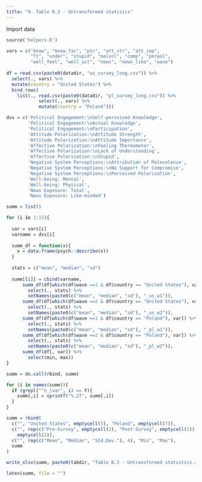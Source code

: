```yaml
---
title: "9. Table B.3 - Untransformed statisics"
---
```


Import data 
```r
source('helpers.R')

vars = c("know", "know_fac", "ptc", "att_str", "att_imp",
         "ft", "under", "stupid", "malvol", "comp", "perpol", 
         "well_feel", "well_act", "news", "news_like", "wave")
  
df = read.csv(paste0(datadir, "us_survey_long.csv")) %>% 
  select(., vars) %>%
  mutate(country = "United States") %>% 
  bind_rows(
    list(., read.csv(paste0(datadir, "pl_survey_long.csv")) %>%
            select(., vars) %>%
            mutate(country = "Poland")))
```

```r
dvs = c('Political Engagement:\nSelf-perceived Knowledge', 
        'Political Engagement:\nActual Knowledge', 
        'Political Engagement:\nParticipation', 
        'Attitude Polarization:\nAttitude Strength', 
        'Attitude Polarization:\nAttitude Importance',
        'Affective Polarization:\nFeeling Thermometer', 
        'Affective Polarization:\nLack of Understanding', 
        'Affective Polarization:\nStupid', 
        'Negative System Perceptions:\nAttribution of Malevolence',
        'Negative System Perceptions:\nNo Support for Compromise',
        'Negative System Perceptions:\nPerceived Polarization',
        'Well-being: Mental', 
        'Well-being: Physical', 
        'News Exposure: Total', 
        'News Exposure: Like-minded')

summ = list()

for (i in 1:15){
  
  var = vars[i]
  varname = dvs[i]
  
  summ_df = function(x){
    x = data.frame(psych::describe(x))
  }
  
  stats = c("mean", "median", "sd")
  
  summ[[i]] = cbind(varname, 
      summ_df(df[which(df$wave ==1 & df$country == "United States"), var]) %>%
        select(., stats) %>% 
        setNames(paste0(c("mean", "median", "sd"), "_us_w1")),
      summ_df(df[which(df$wave ==2 & df$country == "United States"), var]) %>%
        select(., stats) %>% 
        setNames(paste0(c("mean", "median", "sd"), "_us_w2")),
      summ_df(df[which(df$wave ==1 & df$country == "Poland"), var]) %>%
        select(., stats) %>% 
        setNames(paste0(c("mean", "median", "sd"), "_pl_w1")),
      summ_df(df[which(df$wave ==2 & df$country == "Poland"), var]) %>%
        select(., stats) %>% 
        setNames(paste0(c("mean", "median", "sd"), "_pl_w2")),
      summ_df(df[, var]) %>%
        select(min, max))
}

summ = do.call(rbind, summ)

for (i in names(summ)){
  if (grepl("^n_|var", i) == F){
    summ[,i] = sprintf("%.2f", summ[,i])
  }
}

summ = rbind(
  c("", "United States", emptycell(5), "Poland", emptycell(7)), 
  c("", rep(c("Pre-Survey", emptycell(2), "Post-Survey", emptycell(2)), 2), 
    emptycell(2)),
  c("", rep(c("Mean", "Median", "Std.Dev."), 4), "Min", "Max"),
  summ
)

write_xlsx(summ, paste0(tabdir, "Table B.3 - Untransformed statistics.xlsx"))
```

```r
latex(summ, file = "")
```



